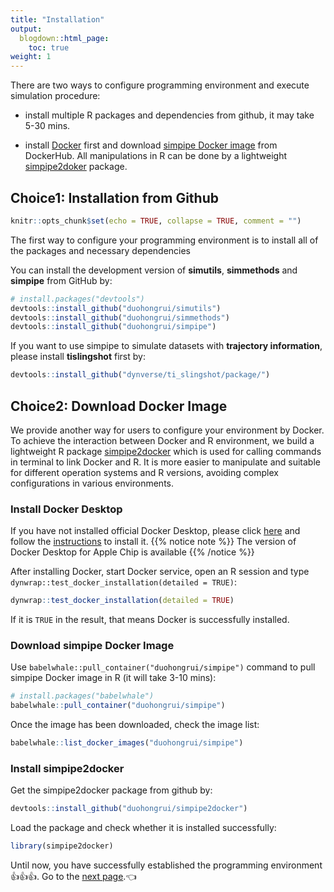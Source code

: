 ```yaml
---
title: "Installation"
output:
  blogdown::html_page:
    toc: true
weight: 1
---
```


There are two ways to configure programming environment and execute simulation procedure:

* install multiple R packages and dependencies from github, it may take 5-30 mins.

* install [Docker](https://www.docker.com/) first and download [simpipe Docker image](https://hub.docker.com/repository/docker/duohongrui/simpipe/general) from DockerHub. All manipulations in R can be done by a lightweight [simpipe2doker](https://github.com/duohongrui/simpipe2docker) package.

## Choice1: Installation from Github 

```r
knitr::opts_chunk$set(echo = TRUE, collapse = TRUE, comment = "")
```
The first way to configure your programming environment is to install all of the packages and necessary dependencies 

You can install the development version of **simutils**, **simmethods** and **simpipe** from GitHub by:
```r
# install.packages("devtools")
devtools::install_github("duohongrui/simutils")
devtools::install_github("duohongrui/simmethods")
devtools::install_github("duohongrui/simpipe")
```

If you want to use simpipe to simulate datasets with **trajectory information**, please install **tislingshot** first by:
```r
devtools::install_github("dynverse/ti_slingshot/package/")
```


## Choice2: Download Docker Image
We provide another way for users to configure your environment by Docker. To achieve the interaction between Docker and R environment, we build a lightweight R package [simpipe2docker](https://github.com/duohongrui/simpipe2docker) which is used for calling commands in terminal to link Docker and R. It is more easier to manipulate and suitable for different operation systems and R versions, avoiding complex configurations in various environments.

### Install Docker Desktop

If you have not installed official Docker Desktop, please click [here](https://www.docker.com/) and follow the [instructions](https://docs.docker.com/desktop/install/mac-install/) to install it.
{{% notice note %}}
The version of Docker Desktop for Apple Chip is available
{{% /notice %}}

After installing Docker, start Docker service, open an R session and type `dynwrap::test_docker_installation(detailed = TRUE)`:
```r
dynwrap::test_docker_installation(detailed = TRUE)
```
If it is `TRUE` in the result, that means Docker is successfully installed.

### Download simpipe Docker Image

Use `babelwhale::pull_container("duohongrui/simpipe")` command to pull simpipe Docker image in R (it will take 3-10 mins):
```r
# install.packages("babelwhale")
babelwhale::pull_container("duohongrui/simpipe")
```

Once the image has been downloaded, check the image list:
```r
babelwhale::list_docker_images("duohongrui/simpipe")
```


### Install simpipe2docker

Get the simpipe2docker package from github by:
```r
devtools::install_github("duohongrui/simpipe2docker")
```

Load the package and check whether it is installed successfully:
```r
library(simpipe2docker)
```
Until now, you have successfully established the programming environment 👍👍👍. Go to the [ next page](/programming/2-estimation).👈️